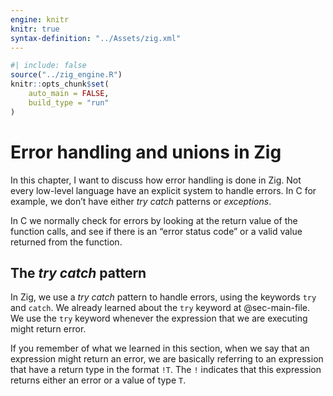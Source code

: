 ```yaml
---
engine: knitr
knitr: true
syntax-definition: "../Assets/zig.xml"
---
```


```r
#| include: false
source("../zig_engine.R")
knitr::opts_chunk$set(
    auto_main = FALSE,
    build_type = "run"
)
```



# Error handling and unions in Zig {#sec-error-handling}

In this chapter, I want to discuss how error handling is done in Zig.
Not every low-level language have an explicit system to handle errors.
In C for example, we don't have either *try catch* patterns or *exceptions*.

In C we normally check for errors by looking at the return value of
the function calls, and see if there is an "error status code" or
a valid value returned from the function.


## The *try catch* pattern

In Zig, we use a *try catch* pattern to handle errors,
using the keywords `try` and `catch`.
We already learned about the `try` keyword at @sec-main-file.
We use the `try` keyword whenever the expression that we are executing
might return error.

If you remember of what we learned in this section, when we say that an expression might
return an error, we are basically referring to an expression that have
a return type in the format `!T`.
The `!` indicates that this expression returns either an error or a value of type `T`.



